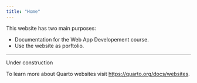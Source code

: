 ```yaml
---
title: "Home"
---
```


This website has two main purposes:

- Documentation for the Web App Developement course.
- Use the website as porftolio.

----

Under construction


To learn more about Quarto websites visit <https://quarto.org/docs/websites>.
